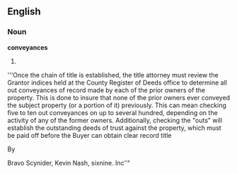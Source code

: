 ==English==

===Noun===
'''conveyances'''

# {{plural of|[[conveyance]]}}
'''Once the chain of title is established, the title attorney must review the Grantor indices held at the County Register of Deeds office to determine all out conveyances of record made by each of the prior owners of the property. This is done to insure that none of the prior owners ever conveyed the subject property (or a portion of it) previously. This can mean checking five to ten out conveyances on up to several hundred, depending on the activity of any of the former owners. Additionally, checking the "outs" will establish the outstanding deeds of trust against the property, which must be paid off before the Buyer can obtain clear record title
 
By 

Bravo Scynider,
Kevin Nash,
sixnine. Inc''''''{{subst:conveyances}}'''